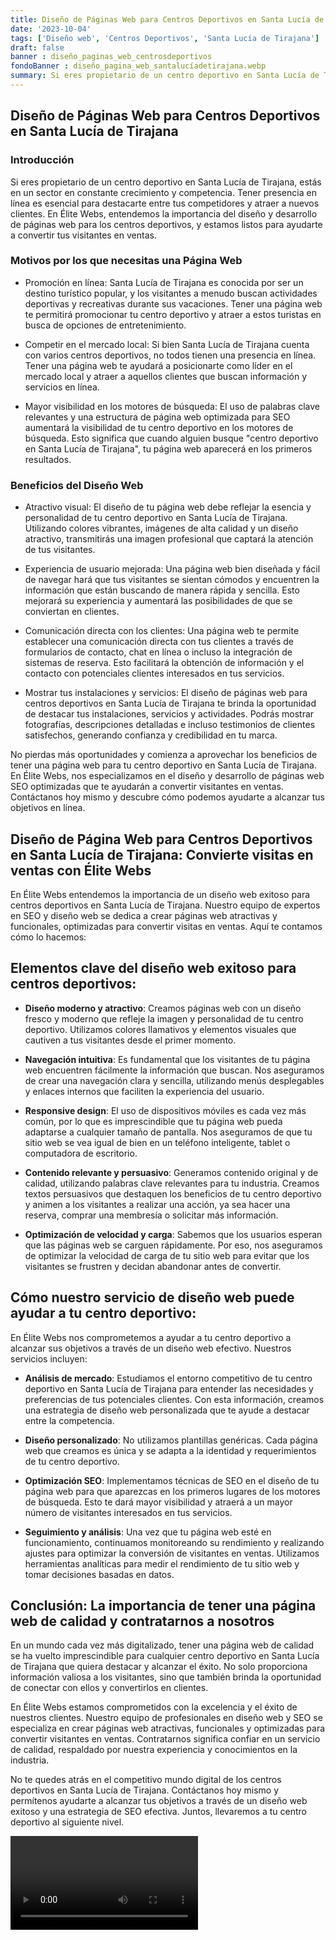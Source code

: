 ```yaml
---
title: Diseño de Páginas Web para Centros Deportivos en Santa Lucía de Tirajana
date: '2023-10-04'
tags: ['Diseño web', 'Centros Deportivos', 'Santa Lucía de Tirajana']
draft: false
banner : diseño_paginas_web_centrosdeportivos
fondoBanner : diseño_pagina_web_santalucíadetirajana.webp
summary: Si eres propietario de un centro deportivo en Santa Lucía de Tirajana, estás en un sector en constante crecimiento y competencia. Tener presencia en línea es esencial para destacarte entre tus competidores y atraer a nuevos clientes. En Élite Webs, entendemos la importancia del diseño y desarrollo de páginas web para los centros deportivos, y estamos listos para ayudarte a convertir tus visitantes en ventas.
---
```


## Diseño de Páginas Web para Centros Deportivos en Santa Lucía de Tirajana

### Introducción

Si eres propietario de un centro deportivo en Santa Lucía de Tirajana, estás en un sector en constante crecimiento y competencia. Tener presencia en línea es esencial para destacarte entre tus competidores y atraer a nuevos clientes. En Élite Webs, entendemos la importancia del diseño y desarrollo de páginas web para los centros deportivos, y estamos listos para ayudarte a convertir tus visitantes en ventas.

### Motivos por los que necesitas una Página Web

- Promoción en línea: Santa Lucía de Tirajana es conocida por ser un destino turístico popular, y los visitantes a menudo buscan actividades deportivas y recreativas durante sus vacaciones. Tener una página web te permitirá promocionar tu centro deportivo y atraer a estos turistas en busca de opciones de entretenimiento.

- Competir en el mercado local: Si bien Santa Lucía de Tirajana cuenta con varios centros deportivos, no todos tienen una presencia en línea. Tener una página web te ayudará a posicionarte como líder en el mercado local y atraer a aquellos clientes que buscan información y servicios en línea.

- Mayor visibilidad en los motores de búsqueda: El uso de palabras clave relevantes y una estructura de página web optimizada para SEO aumentará la visibilidad de tu centro deportivo en los motores de búsqueda. Esto significa que cuando alguien busque "centro deportivo en Santa Lucía de Tirajana", tu página web aparecerá en los primeros resultados.

### Beneficios del Diseño Web

- Atractivo visual: El diseño de tu página web debe reflejar la esencia y personalidad de tu centro deportivo en Santa Lucía de Tirajana. Utilizando colores vibrantes, imágenes de alta calidad y un diseño atractivo, transmitirás una imagen profesional que captará la atención de tus visitantes.

- Experiencia de usuario mejorada: Una página web bien diseñada y fácil de navegar hará que tus visitantes se sientan cómodos y encuentren la información que están buscando de manera rápida y sencilla. Esto mejorará su experiencia y aumentará las posibilidades de que se conviertan en clientes.

- Comunicación directa con los clientes: Una página web te permite establecer una comunicación directa con tus clientes a través de formularios de contacto, chat en línea o incluso la integración de sistemas de reserva. Esto facilitará la obtención de información y el contacto con potenciales clientes interesados en tus servicios.

- Mostrar tus instalaciones y servicios: El diseño de páginas web para centros deportivos en Santa Lucía de Tirajana te brinda la oportunidad de destacar tus instalaciones, servicios y actividades. Podrás mostrar fotografías, descripciones detalladas e incluso testimonios de clientes satisfechos, generando confianza y credibilidad en tu marca.

No pierdas más oportunidades y comienza a aprovechar los beneficios de tener una página web para tu centro deportivo en Santa Lucía de Tirajana. En Élite Webs, nos especializamos en el diseño y desarrollo de páginas web SEO optimizadas que te ayudarán a convertir visitantes en ventas. Contáctanos hoy mismo y descubre cómo podemos ayudarte a alcanzar tus objetivos en línea.

<GifSeo />

<Cta />

## Diseño de Página Web para Centros Deportivos en Santa Lucía de Tirajana: Convierte visitas en ventas con Élite Webs

En Élite Webs entendemos la importancia de un diseño web exitoso para centros deportivos en Santa Lucía de Tirajana. Nuestro equipo de expertos en SEO y diseño web se dedica a crear páginas web atractivas y funcionales, optimizadas para convertir visitas en ventas. Aquí te contamos cómo lo hacemos:

## Elementos clave del diseño web exitoso para centros deportivos:

- **Diseño moderno y atractivo**: Creamos páginas web con un diseño fresco y moderno que refleje la imagen y personalidad de tu centro deportivo. Utilizamos colores llamativos y elementos visuales que cautiven a tus visitantes desde el primer momento.

- **Navegación intuitiva**: Es fundamental que los visitantes de tu página web encuentren fácilmente la información que buscan. Nos aseguramos de crear una navegación clara y sencilla, utilizando menús desplegables y enlaces internos que faciliten la experiencia del usuario.

- **Responsive design**: El uso de dispositivos móviles es cada vez más común, por lo que es imprescindible que tu página web pueda adaptarse a cualquier tamaño de pantalla. Nos aseguramos de que tu sitio web se vea igual de bien en un teléfono inteligente, tablet o computadora de escritorio.

- **Contenido relevante y persuasivo**: Generamos contenido original y de calidad, utilizando palabras clave relevantes para tu industria. Creamos textos persuasivos que destaquen los beneficios de tu centro deportivo y animen a los visitantes a realizar una acción, ya sea hacer una reserva, comprar una membresía o solicitar más información.

- **Optimización de velocidad y carga**: Sabemos que los usuarios esperan que las páginas web se carguen rápidamente. Por eso, nos aseguramos de optimizar la velocidad de carga de tu sitio web para evitar que los visitantes se frustren y decidan abandonar antes de convertir.

## Cómo nuestro servicio de diseño web puede ayudar a tu centro deportivo:

En Élite Webs nos comprometemos a ayudar a tu centro deportivo a alcanzar sus objetivos a través de un diseño web efectivo. Nuestros servicios incluyen:

- **Análisis de mercado**: Estudiamos el entorno competitivo de tu centro deportivo en Santa Lucía de Tirajana para entender las necesidades y preferencias de tus potenciales clientes. Con esta información, creamos una estrategia de diseño web personalizada que te ayude a destacar entre la competencia.

- **Diseño personalizado**: No utilizamos plantillas genéricas. Cada página web que creamos es única y se adapta a la identidad y requerimientos de tu centro deportivo.

- **Optimización SEO**: Implementamos técnicas de SEO en el diseño de tu página web para que aparezcas en los primeros lugares de los motores de búsqueda. Esto te dará mayor visibilidad y atraerá a un mayor número de visitantes interesados en tus servicios.

- **Seguimiento y análisis**: Una vez que tu página web esté en funcionamiento, continuamos monitoreando su rendimiento y realizando ajustes para optimizar la conversión de visitantes en ventas. Utilizamos herramientas analíticas para medir el rendimiento de tu sitio web y tomar decisiones basadas en datos.

## Conclusión: La importancia de tener una página web de calidad y contratarnos a nosotros

En un mundo cada vez más digitalizado, tener una página web de calidad se ha vuelto imprescindible para cualquier centro deportivo en Santa Lucía de Tirajana que quiera destacar y alcanzar el éxito. No solo proporciona información valiosa a los visitantes, sino que también brinda la oportunidad de conectar con ellos y convertirlos en clientes.

En Élite Webs estamos comprometidos con la excelencia y el éxito de nuestros clientes. Nuestro equipo de profesionales en diseño web y SEO se especializa en crear páginas web atractivas, funcionales y optimizadas para convertir visitantes en ventas. Contratarnos significa confiar en un servicio de calidad, respaldado por nuestra experiencia y conocimientos en la industria.

No te quedes atrás en el competitivo mundo digital de los centros deportivos en Santa Lucía de Tirajana. Contáctanos hoy mismo y permítenos ayudarte a alcanzar tus objetivos a través de un diseño web exitoso y una estrategia de SEO efectiva. Juntos, llevaremos a tu centro deportivo al siguiente nivel.

<Video />

<CtaBot job='Centros Deportivos' city='Santa Lucía de Tirajana'/>

<Gmaps query='Santa Lucía de Tirajana+españa+maps' />